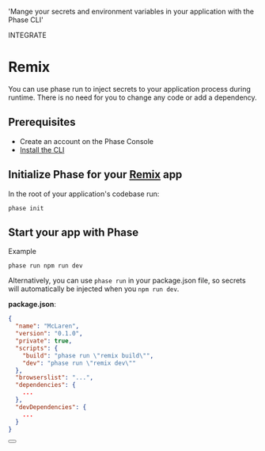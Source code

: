 
  'Mange your secrets and environment variables in your application with the Phase CLI'

<Tag variant="small">INTEGRATE</Tag>

# Remix

You can use phase run to inject secrets to your application process during runtime. There is no need for you to change any code or add a dependency.

## Prerequisites

- Create an account on the Phase Console
- [Install the CLI](/cli)

## Initialize Phase for your [Remix](https://remix.run) app

In the root of your application's codebase run:

```fish
phase init
```

## Start your app with Phase

Example

```fish
phase run npm run dev
```

Alternatively, you can use `phase run` in your package.json file, so secrets will automatically be injected when you `npm run dev`.

**package.json**:

```json
{
  "name": "McLaren",
  "version": "0.1.0",
  "private": true,
  "scripts": {
    "build": "phase run \"remix build\"",
    "dev": "phase run \"remix dev\""
  },
  "browserslist": "...",
  "dependencies": {
    ...
  },
  "devDependencies": {
    ...
  }
}
```

<div className="not-prose">
  <Button
    href="https://remix.run/docs/en/main/guides/envvars"
    variant="text"
    arrow="right"
    children="Remix Docs"
  />
</div>
